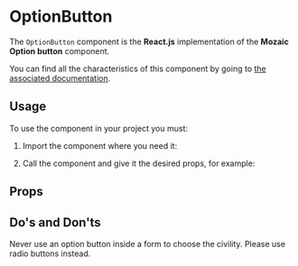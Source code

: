 
<Meta title="Components/OptionButton" component={OptionButton} />

# OptionButton

The `OptionButton` component is the **React.js** implementation of the **Mozaic Option button** component.

You can find all the characteristics of this component by going to [the associated documentation](https://mozaic.adeo.cloud/Components/OptionGroup/OptionButton/).

## Usage

To use the component in your project you must:

1. Import the component where you need it:

<Source language="javascript" code="import { OptionButton } from '@mozaic-ds/react';" />

2. Call the component and give it the desired props, for example:

<Canvas withSource="open">
    <Story story={Controls} />
</Canvas>

## Props

<ArgsTable of={OptionButton} />


## Do's and Don'ts

  Never use an option button inside a form to choose the civility. Please use
  radio buttons instead.

